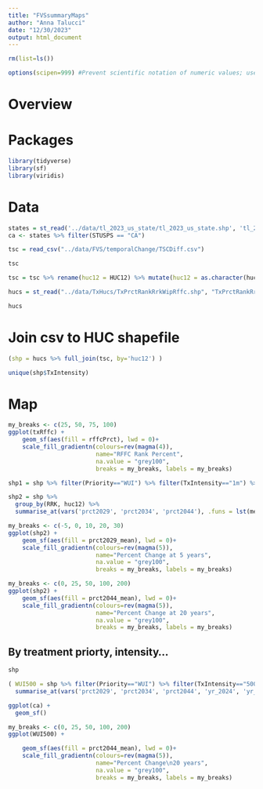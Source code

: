 ```yaml
---
title: "FVSsummaryMaps"
author: "Anna Talucci"
date: "12/30/2023"
output: html_document
---
```


```r
rm(list=ls())
```

```r
options(scipen=999) #Prevent scientific notation of numeric values; use =0 to reset
```

# Overview




# Packages
```r
library(tidyverse)
library(sf)
library(viridis)
```


# Data
```r
states = st_read('../data/tl_2023_us_state/tl_2023_us_state.shp', 'tl_2023_us_state')  
ca <- states %>% filter(STUSPS == "CA")
```
```r
tsc = read_csv("../data/FVS/temporalChange/TSCDiff.csv")
```

```r
tsc
```
```r
tsc = tsc %>% rename(huc12 = HUC12) %>% mutate(huc12 = as.character(huc12))
```

```r
hucs = st_read("../data/TxHucs/TxPrctRankRrkWipRffc.shp", "TxPrctRankRrkWipRffc")
```
```r
hucs
```
# Join csv to HUC shapefile
```r
(shp = hucs %>% full_join(tsc, by='huc12') )
```

```r
unique(shp$TxIntensity)
```

# Map

```r
my_breaks <- c(25, 50, 75, 100)
ggplot(txRffc) +
    geom_sf(aes(fill = rffcPrct), lwd = 0)+
    scale_fill_gradientn(colours=rev(magma(4)),
                         name="RFFC Rank Percent",
                         na.value = "grey100", 
                         breaks = my_breaks, labels = my_breaks)
```

```r
shp1 = shp %>% filter(Priority=="WUI") %>% filter(TxIntensity=="1m") %>%filter(TxType=='trt1')

```
```r
shp2 = shp %>% 
  group_by(RRK, huc12) %>%
  summarise_at(vars('prct2029', 'prct2034', 'prct2044'), .funs = lst(mean, sd), na.rm = TRUE) 
```



```r
my_breaks <- c(-5, 0, 10, 20, 30)
ggplot(shp2) +
    geom_sf(aes(fill = prct2029_mean), lwd = 0)+
    scale_fill_gradientn(colours=rev(magma(5)),
                         name="Percent Change at 5 years",
                         na.value = "grey100", 
                         breaks = my_breaks, labels = my_breaks)
```


```r
my_breaks <- c(0, 25, 50, 100, 200)
ggplot(shp2) +
    geom_sf(aes(fill = prct2044_mean), lwd = 0)+
    scale_fill_gradientn(colours=rev(magma(5)),
                         name="Percent Change at 20 years",
                         na.value = "grey100", 
                         breaks = my_breaks, labels = my_breaks)
```


## By treatment priorty, intensity...
```r
shp
```
```r
( WUI500 = shp %>% filter(Priority=="WUI") %>% filter(TxIntensity=="500k") %>% group_by(RRK) %>%
  summarise_at(vars('prct2029', 'prct2034', 'prct2044', 'yr_2024', 'yr_2029', 'yr_2034', 'yr_2044' ), .funs = lst(mean, sd), na.rm = TRUE) )
```
```r
ggplot(ca) +
  geom_sf()
```
```r
my_breaks <- c(0, 25, 50, 100, 200)
ggplot(WUI500) +

    geom_sf(aes(fill = prct2044_mean), lwd = 0)+
    scale_fill_gradientn(colours=rev(magma(5)),
                         name="Percent Change\n20 years",
                         na.value = "grey100", 
                         breaks = my_breaks, labels = my_breaks)
```


